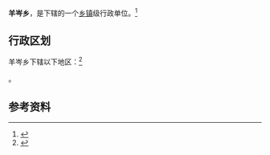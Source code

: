 {{中国乡级行政区|53/29/31/201/000}}

'''羊岑乡'''，是{{PRC admin/fullname|53/29/31/201/000|3}}下辖的一个[[乡镇|乡镇]]级行政单位。<ref>{{PRC admin/ref sgc|{{PRC admin/parent|53/29/31/201/000}}}}</ref>

== 行政区划 ==

羊岑乡下辖以下地区：<ref>{{PRC admin/ref sgc|53/29/31/201/000}}</ref>

{{PRC admin/children|53/29/31/201/000}}。

== 参考资料 ==

{{reflist}}

{{行政区划小作品}}
{{PRC admin/navcat|53/29/31/201/000}}